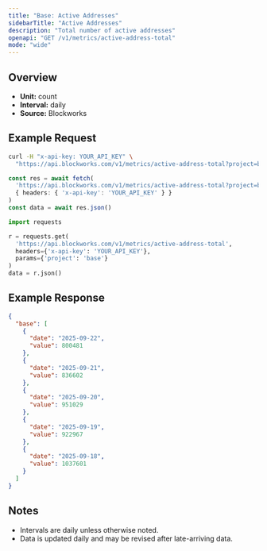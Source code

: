 ```yaml
---
title: "Base: Active Addresses"
sidebarTitle: "Active Addresses"
description: "Total number of active addresses"
openapi: "GET /v1/metrics/active-address-total"
mode: "wide"
---
```


## Overview

- **Unit:** count
- **Interval:** daily
- **Source:** Blockworks

## Example Request

<CodeGroup>

```bash cURL
curl -H "x-api-key: YOUR_API_KEY" \
  "https://api.blockworks.com/v1/metrics/active-address-total?project=base"
```

```typescript TypeScript
const res = await fetch(
  'https://api.blockworks.com/v1/metrics/active-address-total?project=base',
  { headers: { 'x-api-key': 'YOUR_API_KEY' } }
)
const data = await res.json()
```

```python Python
import requests

r = requests.get(
  'https://api.blockworks.com/v1/metrics/active-address-total',
  headers={'x-api-key': 'YOUR_API_KEY'},
  params={'project': 'base'}
)
data = r.json()
```

</CodeGroup>

## Example Response

```json
{
  "base": [
    {
      "date": "2025-09-22",
      "value": 800481
    },
    {
      "date": "2025-09-21",
      "value": 836602
    },
    {
      "date": "2025-09-20",
      "value": 951029
    },
    {
      "date": "2025-09-19",
      "value": 922967
    },
    {
      "date": "2025-09-18",
      "value": 1037601
    }
  ]
}
```

## Notes
- Intervals are daily unless otherwise noted.
- Data is updated daily and may be revised after late-arriving data.